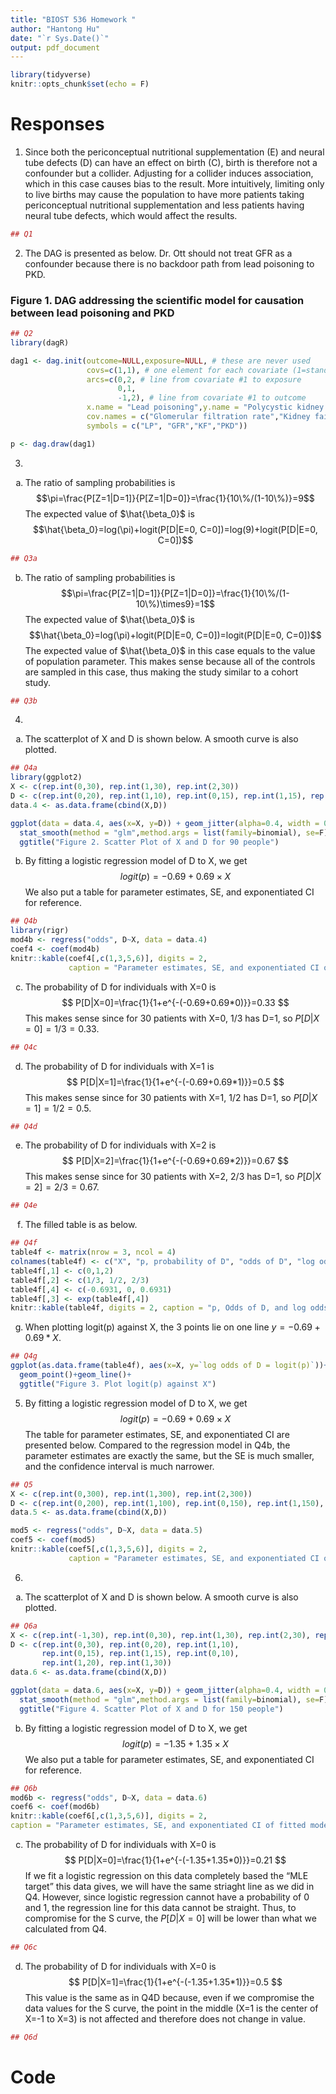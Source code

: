 ---
title: "BIOST 536 Homework "
author: "Hantong Hu"
date: "`r Sys.Date()`"
output: pdf_document
---

```{r setup, include=FALSE}
library(tidyverse)
knitr::opts_chunk$set(echo = F)
```

# Responses

1. Since both the periconceptual nutritional supplementation (E) and neural tube defects (D) can have an effect on birth (C), birth is therefore not a confounder but a collider. Adjusting for a collider induces association, which in this case causes bias to the result. More intuitively, limiting only to live births may cause the population to have more patients taking periconceptual nutritional supplementation and less patients having neural tube defects, which would affect the results.

```{r q1, warning=FALSE, message=FALSE, echo =FALSE}
## Q1
```

2. The DAG is presented as below. Dr. Ott should not treat GFR as a confounder because there is no backdoor path from lead poisoning to PKD.

### Figure 1. DAG addressing the scientific model for causation between lead poisoning and PKD

```{r q2, warning=FALSE, message=FALSE, echo =F}
## Q2
library(dagR)

dag1 <- dag.init(outcome=NULL,exposure=NULL, # these are never used
                 covs=c(1,1), # one element for each covariate (1=standard, 2=unmeasured)
                 arcs=c(0,2, # line from covariate #1 to exposure
                        0,1,
                        -1,2), # line from covariate #1 to outcome
                 x.name = "Lead poisoning",y.name = "Polycystic kidney disease ", # name of exposure and outcome
                 cov.names = c("Glomerular filtration rate","Kidney failure"),
                 symbols = c("LP", "GFR","KF","PKD"))

p <- dag.draw(dag1)
```

3. 

a. The ratio of sampling probabilities is 
$$\pi=\frac{P[Z=1|D=1]}{P[Z=1|D=0]}=\frac{1}{10\%/(1-10\%)}=9$$
The expected value of $\hat{\beta_0}$ is
$$\hat{\beta_0}=log(\pi)+logit(P[D|E=0, C=0])=log(9)+logit(P[D|E=0, C=0])$$

```{r q3a, warning=FALSE, message=FALSE, echo =F}
## Q3a
```

b. The ratio of sampling probabilities is 
$$\pi=\frac{P[Z=1|D=1]}{P[Z=1|D=0]}=\frac{1}{10\%/(1-10\%)\times9}=1$$
The expected value of $\hat{\beta_0}$ is
$$\hat{\beta_0}=log(\pi)+logit(P[D|E=0, C=0])=logit(P[D|E=0, C=0])$$
The expected value of $\hat{\beta_0}$ in this case equals to the value of population parameter. This makes sense because all of the controls are sampled in this case, thus making the study similar to a cohort study.

```{r q3b, warning=FALSE, message=FALSE, echo =F}
## Q3b
```

4. 

a. The scatterplot of X and D is shown below. A smooth curve is also plotted.

```{r q4a, warning=FALSE, message=FALSE, echo =F, fig.height=4, fig.width=5}
## Q4a
library(ggplot2)
X <- c(rep.int(0,30), rep.int(1,30), rep.int(2,30))
D <- c(rep.int(0,20), rep.int(1,10), rep.int(0,15), rep.int(1,15), rep.int(0,10), rep.int(1,20))
data.4 <- as.data.frame(cbind(X,D))

ggplot(data = data.4, aes(x=X, y=D)) + geom_jitter(alpha=0.4, width = 0.1, height = 0.05) +
  stat_smooth(method = "glm",method.args = list(family=binomial), se=F) +
  ggtitle("Figure 2. Scatter Plot of X and D for 90 people")
```

b. By fitting a logistic regression model of D to X, we get
$$logit(p)= -0.69+0.69\times{X}$$
We also put a table for parameter estimates, SE, and exponentiated CI for reference.

```{r q4b, warning=FALSE, message=FALSE, echo =F}
## Q4b
library(rigr)
mod4b <- regress("odds", D~X, data = data.4)
coef4 <- coef(mod4b)
knitr::kable(coef4[,c(1,3,5,6)], digits = 2, 
             caption = "Parameter estimates, SE, and exponentiated CI of fitted model (Q4)")
```

c. The probability of D for individuals with X=0 is
$$ P[D|X=0]=\frac{1}{1+e^{-(-0.69+0.69*0)}}=0.33 $$
This makes sense since for 30 patients with X=0, 1/3 has D=1, so $P[D|X=0]=1/3=0.33$.

```{r q4c, warning=FALSE, message=FALSE, echo =F}
## Q4c
```

d. The probability of D for individuals with X=1 is
$$ P[D|X=1]=\frac{1}{1+e^{-(-0.69+0.69*1)}}=0.5 $$
This makes sense since for 30 patients with X=1, 1/2 has D=1, so $P[D|X=1]=1/2=0.5$.

```{r q4d, warning=FALSE, message=FALSE, echo =F}
## Q4d
```

e. The probability of D for individuals with X=2 is
$$ P[D|X=2]=\frac{1}{1+e^{-(-0.69+0.69*2)}}=0.67 $$
This makes sense since for 30 patients with X=2, 2/3 has D=1, so $P[D|X=2]=2/3=0.67$.

```{r q4e, warning=FALSE, message=FALSE, echo =F}
## Q4e
```

f. The filled table is as below.
```{r q4f, warning=FALSE, message=FALSE, echo =F}
## Q4f
table4f <- matrix(nrow = 3, ncol = 4)
colnames(table4f) <- c("X", "p, probability of D", "odds of D", "log odds of D = logit(p)")
table4f[,1] <- c(0,1,2)
table4f[,2] <- c(1/3, 1/2, 2/3)
table4f[,4] <- c(-0.6931, 0, 0.6931)
table4f[,3] <- exp(table4f[,4])
knitr::kable(table4f, digits = 2, caption = "p, Odds of D, and log odds of D for each X")
```

g. When plotting logit(p) against X, the 3 points lie on one line $y=-0.69+0.69*X$.

```{r q4g, warning=FALSE, message=FALSE, echo =F, fig.height=4, fig.width=5}
## Q4g
ggplot(as.data.frame(table4f), aes(x=X, y=`log odds of D = logit(p)`))+
  geom_point()+geom_line()+
  ggtitle("Figure 3. Plot logit(p) against X")
```

5. By fitting a logistic regression model of D to X, we get
$$logit(p)= -0.69+0.69\times{X}$$
The table for parameter estimates, SE, and exponentiated CI are presented below. Compared to the regression model in Q4b, the parameter estimates are exactly the same, but the SE is much smaller, and the confidence interval is much narrower.

```{r q5, warning=FALSE, message=FALSE, echo =F}
## Q5
X <- c(rep.int(0,300), rep.int(1,300), rep.int(2,300))
D <- c(rep.int(0,200), rep.int(1,100), rep.int(0,150), rep.int(1,150), rep.int(0,100), rep.int(1,200))
data.5 <- as.data.frame(cbind(X,D))

mod5 <- regress("odds", D~X, data = data.5)
coef5 <- coef(mod5)
knitr::kable(coef5[,c(1,3,5,6)], digits = 2, 
             caption = "Parameter estimates, SE, and exponentiated CI of fitted model (Q5)")
```

6. 

a. The scatterplot of X and D is shown below. A smooth curve is also plotted.

```{r q6a, warning=FALSE, message=FALSE, echo =F, fig.height=4, fig.width=5}
## Q6a
X <- c(rep.int(-1,30), rep.int(0,30), rep.int(1,30), rep.int(2,30), rep.int(3,30))
D <- c(rep.int(0,30), rep.int(0,20), rep.int(1,10), 
       rep.int(0,15), rep.int(1,15), rep.int(0,10), 
       rep.int(1,20), rep.int(1,30))
data.6 <- as.data.frame(cbind(X,D))

ggplot(data = data.6, aes(x=X, y=D)) + geom_jitter(alpha=0.4, width = 0.1, height = 0.05) +
  stat_smooth(method = "glm",method.args = list(family=binomial), se=F) +
  ggtitle("Figure 4. Scatter Plot of X and D for 150 people")
```

b. By fitting a logistic regression model of D to X, we get
$$logit(p)= -1.35+1.35\times{X}$$
We also put a table for parameter estimates, SE, and exponentiated CI for reference.

```{r q6b, warning=FALSE, message=FALSE, echo =F}
## Q6b
mod6b <- regress("odds", D~X, data = data.6)
coef6 <- coef(mod6b)
knitr::kable(coef6[,c(1,3,5,6)], digits = 2,
caption = "Parameter estimates, SE, and exponentiated CI of fitted model (Q6)")
```

c. The probability of D for individuals with X=0 is
$$ P[D|X=0]=\frac{1}{1+e^{-(-1.35+1.35*0)}}=0.21 $$
If we fit a logistic regression on this data completely based the "MLE target" this data gives, we will have the same striaght line as we did in Q4. However, since logistic regression cannot have a probability of 0 and 1, the regression line for this data cannot be straight. Thus, to compromise for the S curve, the $P[D|X=0]$ will be lower than what we calculated from Q4.

```{r q6c, warning=FALSE, message=FALSE, echo =F}
## Q6c
```

d. The probability of D for individuals with X=0 is
$$ P[D|X=1]=\frac{1}{1+e^{-(-1.35+1.35*1)}}=0.5 $$
This value is the same as in Q4D because, even if we compromise the data values for the S curve, the point in the middle (X=1 is the center of X=-1 to X=3) is not affected and therefore does not change in value.

```{r q6d, warning=FALSE, message=FALSE, echo =F}
## Q6d
```

\pagebreak

# Code
```{r ref.label=knitr::all_labels(), echo=TRUE, eval=FALSE}
```